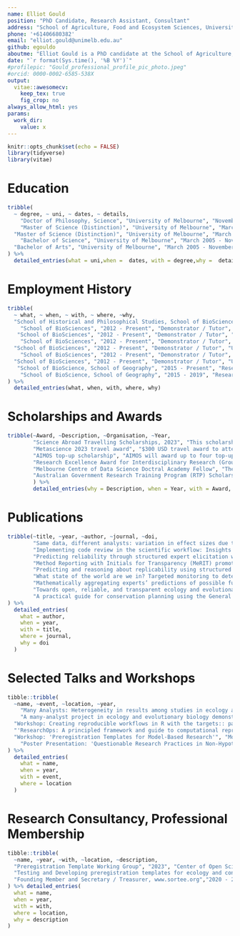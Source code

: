 ```yaml
---
name: Elliot Gould
position: "PhD Candidate, Research Assistant, Consultant"
address: "School of Agriculture, Food and Ecosystem Sciences, University of Melbourne"
phone: '+61406680382'
email: "elliot.gould@unimelb.edu.au"
github: egouldo
aboutme: "Elliot Gould is a PhD candidate at the School of Agriculture, Food and Ecosystem Sciences, and a Quantitative Research Assistant on the [repliCATS project](replicats.research.unimelb.edu.au/) at the School of History and Philosophical Studies, University of Melbourne. Their PhD investigates the transparency and reproducibility of ecological models in applied ecology and conservation decision-making. In their role as a Quantitative Research Assistant, Elliot managed a small team of researchers to develop a data analytics and management platform for the repliCATS project, and contributed to research on metascience. They have an enthusiasm for teaching and skill-sharing, particularly with regard to building a strong community of practice in emerging open-science methodology and computational biology within ecology and conservation. Elliot's research seeks to use data science techniques to advance the open-science movement by improving transparency and reproducibility, focussing on ecology and conservation Science. Other research interests include decision-theory, Structured Decision Making, and plant ecology (especially grasslands of the Victorian Volcanic Plains)."
date: "`r format(Sys.time(), '%B %Y')`"
#profilepic: "Gould_professional_profile_pic_photo.jpeg"
#orcid: 0000-0002-6585-538X
output: 
  vitae::awesomecv:
    keep_tex: true
    fig_crop: no
always_allow_html: yes
params:
  work_dir:
    value: x
---
```


```r
knitr::opts_chunk$set(echo = FALSE)
library(tidyverse)
library(vitae)
```

# Education

```r
tribble(
  ~ degree, ~ uni, ~ dates, ~ details,
    "Doctor of Philosophy, Science", "University of Melbourne", "November 2017 - Present", "Thesis Title: Reproducibility and Transparency of Ecological Models in Applied Ecology and Conservation Science",
    "Master of Science (Distinction)", "University of Melbourne", "March 2012 - December 2015", "Research Training Degree, with 70% original research and 30% coursework. Course Weighted Average Mark: 82.312",
  "Master of Science (Distinction)", "University of Melbourne", "March 2012 - December 2015", "Thesis Title: Managing Grasslands with Models: Resolving uncertainty and allocating effort among a suite of sites.",
    "Bachelor of Science", "University of Melbourne", "March 2005 - November 2011", "Major in Ecology, First Class Honours Average",
  "Bachelor of Arts", "University of Melbourne", "March 2005 - November 2011", "Major in Indonesian, First Class Honours Average"
) %>% 
  detailed_entries(what = uni,when =  dates, with = degree,why =  details) 
```

# Employment History

```r
tribble(
  ~ what, ~ when, ~ with, ~ where, ~why,
  "School of Historical and Philosophical Studies, School of BioSciences", "February 2019 - Present", "Quantitative Research Assistant - repliCATS, SCORE Program", "University of Melbourne", "Systematising Confidence in Open Research and Evidence (SCORE) is a Research Program initiated by the Defense Advanced Research Projects Agency  (DARPA) that aims to develop and deploy automated tools to assign 'confidence scores' to Social and Behavioural research results and claims in light of recent evidence about the 'Replication Crisis' besetting Science. The repliCATS project is one team within the SCORE project, based in Melbourne. In this role, Elliot lead a small team within the repliCATS project to build data analysis software and infrastructure to manage and deliver data products to internal teams and external partners. Research components of the role include modelling to investigate predictors of replication success.",
    "School of BioSciences", "2012 - Present", "Demonstrator / Tutor", "University of Melbourne", "Environmental Risk Assessment: 2016, 2017, 2018, 2022, 2023",
   "School of BioSciences", "2012 - Present", "Demonstrator / Tutor", "University of Melbourne", "Guest lectures in 'Biometry' (2023) and 'Critical Thinking with Data' (2021).",
    "School of BioSciences", "2012 - Present", "Demonstrator / Tutor", "University of Melbourne", "Vegetation Management and Conservation, 2018, 2019. In addition to demonstrating, I co-developed a teaching and learning module, and developed and delivered a workshop teaching the basics of data-science in R using data collected by the students.",
  "School of BioSciences", "2012 - Present", "Demonstrator / Tutor", "University of Melbourne", "Applied Ecology: 2014, 2015.",
    "School of BioSciences", "2012 - Present", "Demonstrator / Tutor", "University of Melbourne", "Ecology: 2014.",
  "School of BioSciences", "2012 - Present", "Demonstrator / Tutor", "University of Melbourne", "Biology of Cells and Organisms: 2012, 2013, 2014, 2015.",
   "School of BioScience, School of Geography", "2015 - Present", "Research Assistant, Various Roles", "University of Melbourne", "National Environmental Science Programme, Threatened Species Recovery Hub: Conservation actions for Threatened Ecological Communities.",
    "School of BioScience, School of Geography", "2015 - 2019", "Research Assistant, Various Roles", "University of Melbourne", "Various plant ecology and Structured Decision Making projects, involving: data analysis and visualisations, building shiny Apps, model building and testing."
) %>% 
  detailed_entries(what, when, with, where, why)
```

# Scholarships and Awards

```r
tribble(~Award, ~Description, ~Organisation, ~Year,
        "Science Abroad Travelling Scholarships, 2023", "This scholarship supports PhD students in the Faculty of Science undertaking travel to attend conferences, fieldwork, etc. as part of a Study Away request. Awarded $2000.", "University of Melbourne, Faculty of Science, School of Ecosystem and Forest Sciences", "2023",
        "Metascience 2023 travel award", "$300 USD travel award to attend the Metascience 2023 conference in Washington, D.C", "Metascience Conference", "2023",
        "AIMOS top-up scholarship", "AIMOS will award up to four top-up scholarships per year to PhD or Masters students working on a meta-research project.", "Association for Interdisciplinary Metaresearch and Open Science (AIMOS)", "2022",
        "Research Excellence Award for Interdisciplinary Research (Group Award)", "Nominees will have been collaborators in interdisciplinary research of outstanding influence, that is, the establishment of new, or advancing of existing, collaborations and programs that draw on multiple disciplines typically involving multiple faculties or schools.", "University of Melbourne", "2022",
        "Melbourne Centre of Data Science Doctral Academy Fellow", "The MCDS Doctoral Academy aims to bring together a campus wide multi-disciplinary cohort of PhD students (MCDS Doctoral Academy Fellows) to share their research, domain challenges and thoughts around the use, implementation and application of data science in their fields.", "Melbourne Centre for Data Science, University of Melbourne", "2021",
        "Australian Government Research Training Program (RTP) Scholarship", "Awarded to high-achieving students undertaking graduate research at the University of Melbourne.", "The University of Melbourne", "2017 - Current",
        ) %>% 
        detailed_entries(why = Description, when = Year, with = Award, what = Organisation)
```

# Publications

```r
tribble(~title, ~year, ~author, ~journal, ~doi,
        "Same data, different analysts: variation in effect sizes due to analytical decisions in ecology and evolutionary biology", "2023", "Gould, E., Fraser, H., Parker, T.H. et al.", "EcoEvoRxiv", "https://doi.org/10.32942/X2GG62",
        "Implementing code review in the scientific workflow: Insights from ecology and evolutionary biology", "2023", "Ivimey-Cook, E., Pick, J.L., Bairos-Novak, K., Culina, A., Gould, E., Grainger, M., Marshall, B., Moreau, D., Paquet, M., Royauté, R., Sanchez-Tojar, A., Silva, I., Windecker, S.", "Journal of Evolutionary Biology", "https://doi.org/10.32942/X2CG64",
        "Predicting reliability through structured expert elicitation with the repliCATS (Collaborative Assessments for Trustworthy Science) process", "2023","Fraser, H.,Bush, M., Wintle, B.C., Mody, F., Smith, E.T.,Hanea, A.M., Gould, E.,  Hemming, V., Hamilton, D.G., Rumpff, L., Wilkinson, D.P., Pearson, R., Singleton Thorn, F., Ashton, R., Willcox, A., Gray, C.T., Head, A., Ross, M., Groenewegen, R., Marcoci, A., Vercammen, A., Parker, T.H., Hoekstra, R., Nakagawa, S., Mandel, D.R., van Ravenzwaaij, D., McBride, M.F., Sinnott, R.O., Vesk, P.A., Burgman, M., Fidler, F.", "PLOS ONE", "https://doi.org/10.1371/journal.pone.0274429",
        "Method Reporting with Initials for Transparency (MeRIT) promotes more granularity and accountability for author contributions", "2023",  "Nakagawa, S., Ivimey-Cook, E., Grainger, M.J., O’Dea, R.E., Burke, S., Drobniak, S.M., Gould, E., Macartney, E.L., Martinig, A.R., Paquet, M., Morrison, K., Pick, J.L., Pottier, P., Ricolfi, L., Wilkinson, D.P., Willcox, A., Williams, C., Wilson, L.A.B., Windecker, S.M., Yang, Y., Lagisz, M.", "Nature Communications", "https://doi.org/10.1038/s41467-023-37039-1",
        "Predicting and reasoning about replicability using structured groups", "2023",  "Wintle, B.C., Mody, F., Smith, E.T.,Hanea, A.M., Wilkinson, D.P., Hemming, V., Bush, M., Fraser, H., Singleton Thorn, F., McBride, M.F., Gould, E., Head, A., Hamilton, D.G., Rumpff, L., Hoekstra, R., Fidler, F.", "Royal Society Open Science", "https://osf.io/preprints/metaarxiv/vtpmb/",
        "What state of the world are we in? Targeted monitoring to detect transitions in vegetation restoration projects", "2022", "Jones, C.S., Thomas, F.M., Michael, D.R., Fraser, H., Gould, E., Begley, J., Wilson, J., Vesk, P.A., Rumpff, L.", "Ecological Applications", "https://doi.org/10.1002/eap.2728",
        "Mathematically aggregating experts’ predictions of possible futures", "2021",  "Hanea, A.M., Wilkinson, D.P., McBride, M.F., Lyon, A., van Ravenzwaaij, D., Singleton Thorn, F., Gray, C.T., Mandel, D.R., Willcox, A., Gould, E., Smith, E.T., Mody, F., Bush, M., Fidler, F., Fraser, H., Wintle, B.C.", "PLOS ONE", "https://doi.org/10.1371/journal.pone.0256919",
        "Towards open, reliable, and transparent ecology and evolutionary biology", "2021",  "O'Dea, R.E., Parker, T.H., Chee, Y.E., Culina, A., Drobniak, S.M., Duncan, D.H., Fidler, F., Gould, E., Ihle, M., Kelly, C., Lagisz, M., Roche, D.G., Sánchez-Tójar, A., Wilkinson, D.P., Wintle B.C., Nakagawa, S.", "BMC Biology", "https://doi.org/10.1186/s12915-021-01006-3",
        "A practical guide for conservation planning using the General Ecosystem Model for Southern Australian Woodlands.", "2021", "Good, M., Fraser, H., Gould, E., Vesk, P., Rumpff, L.", "NESP Threatened Sprecies Recovery Hub Project 7.2, Brisbane", "https://www.nespthreatenedspecies.edu.au/media/yvlbs1tk/7-2-a-practical-guide-for-conservation-planning-using-the-general-ecosystem-model-for-southern-australian-woodlands_v3.pdf"
) %>% 
  detailed_entries(
    what = author,
    when = year,
    with = title,
    where = journal,
    why = doi
  )
```


# Selected Talks and Workshops

```r
tibble::tribble(
  ~name, ~event, ~location, ~year,
    "Many Analysts: Heterogeneity in results among studies in ecology and evolutionary biology", "Invited speaker Mini-note Panel: Association for Interdisciplinary Metaresearch and Open Science Conference", "Melbourne, Australia", 2022,
    "A many-analyst project in ecology and evolutionary biology demonstrates heterogeneity driven by analysts’ decisions and generates new questions about variability in this heterogeneity ", "Big Team Science Conference", "Global - Online", 2022,
  "Workshop: Creating reproducible workflows in R with the targets:: package", "Society for Open Reliable and Transparent Ecology and Evoluation Workshop Series", "Online - Oceania", 2022,
  "'ResearchOps: A principled framework and guide to computational reproducibility', and 'Modelling as Ways of Knowing - How Viewing Models as an Epistemic Activity is useful in Ecology'", "Association for Interdisciplinary Metaresearch and Open Science Conference", "Melbourne, Australia", 2021,
  "Workshop: 'Preregistration Templates for Model-Based Research'", "Model Based Research and Reproducibility Workshop", "Centre for Open Science", 2020,
    "Poster Presentation: 'Questionable Research Practices in Non-Hypothesis Testing Research' ", "MetaScience Symposium & Association for Interdisciplinary Meta-Research and Open Science Conference", "San Francisco & Melbourne", 2019,
) %>% 
  detailed_entries(
    what = name,
    when = year,
    with = event,
    where = location
  )
```

# Research Consultancy, Professional Membership

```r
tibble::tribble(
  ~name, ~year, ~with, ~location, ~description,
  "Preregistration Template Working Group", "2023", "Center of Open Science", "Professional Membership", " the Preregistration Template Working Group is working to: 1. Establish criteria to evaluate the suitability of new preregistration templates for inclusion in the OSF. 2. Develop a procedure by which community creators of preregistration templates can put templates forward for inclusion in OSF., 3. Advise and inform COS on issues related to preregistration implementation in OSF.",
  "Testing and Developing preregistration templates for ecology and conservation using a case study of environmental flows management in Victoria, Australia", "March 2020 - Present", "Victorian Government Department of Environment Land Water & Planning", "Consultancy", "This research consultancy contributes to Elliot's PhD. This work involved the design and delivery of a collaborative workshop with DELWP in order to develop preregistration templates and methodology relevant to ecological modelling, in particular within decision-making and applied contexts.",
  "Founding Member and Secretary / Treasurer, www.sortee.org","2020 - 2022, 2023", "Society for Open, Reliable, and Transparent Ecology and Evolutionary Biology (SORTEE)", "Professional Membership", "SORTEE is a service organization which brings together researchers working to improve reliability and transparency through cultural and institutional changes in ecology, evolutionary biology, and related fields broadly defined."
) %>% detailed_entries(
  what = name,
  when = year,
  with = with,
  where = location,
  why = description
)
```
